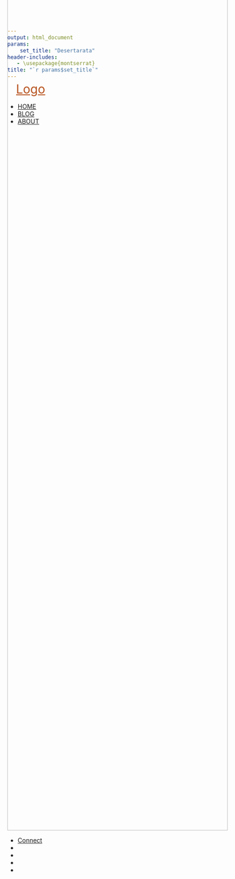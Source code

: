 ```yaml
---
output: html_document
params: 
    set_title: "Desertarata"
header-includes:
   - \usepackage{montserrat}
title: "`r params$set_title`"
---
```

<!-- style -->
<link rel="stylesheet" href="style.css" type="text/css">
<link rel="shortcut icon" href="https://www.dropbox.com/s/8nglbmcubk7bl7y/favicon.png?dl=0">
<link rel="icon" href="https://www.dropbox.com/s/8nglbmcubk7bl7y/favicon.png?dl=0">
<!-- Load an icon library -->
<link rel="stylesheet" href="https://cdnjs.cloudflare.com/ajax/libs/font-awesome/4.7.0/css/font-awesome.min.css">
<!-- header -->
<div class="topnav">
<div class="landing" style = "margin-top: -10px; padding-left: 20px; padding-right: 20px">
  <a href="index.html" style = "font-size: 28px; color: #B7521E;">Logo</a>
</div>
</div>

<ul>
  <li><a href="#home">HOME</a></li>
  <li><a href="#news">BLOG</a></li>
  <li><a href="#contact">ABOUT</a></li>
</ul>

<div class="wideboi" style="margin-top: -20vh; z-index:0;">
  <img
    style="object-fit: cover; width: 100%; height: 60vh;"
    src="images/12345.jpg">
</div>

<ul>
  <li><a href="#home">Connect</a></li>
<ul style = "border:none; margin:0">

</ul>

<footer>
  <li><a href="mailto:jbroad@ucdavis.edu"><i class="fa fa-lg fa-envelope"></i></a></li>
  <li><a href="https://github.com/jbroad"><i class="fa fa-lg fa-github"></i></a></li>
  <li><a href="https://twitter.com/therealjoebroad"><i class="fa fa-lg fa-twitter"></i></a></li>
  <li><a href="https://www.linkedin.com/in/joseph-broad-557071a9/"><i class="fa fa-lg fa-linkedin"></i></a></li>
</footer>



